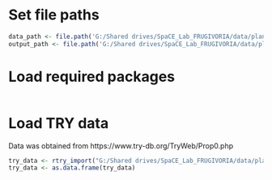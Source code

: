 

# Set file paths
```r
data_path <- file.path('G:/Shared drives/SpaCE_Lab_FRUGIVORIA/data/plants/L0')
output_path <- file.path('G:/Shared drives/SpaCE_Lab_FRUGIVORIA/data/plants/L1')
```

# Load required packages
```r

```


# Load TRY data
Data was obtained from https://www.try-db.org/TryWeb/Prop0.php 
```r
try_data <- rtry_import("G:/Shared drives/SpaCE_Lab_FRUGIVORIA/data/plants/L0/TRY/23650_24112022083128/23650.txt", encoding = "Latin-1")
try_data <- as.data.frame(try_data)
```


```r

```

